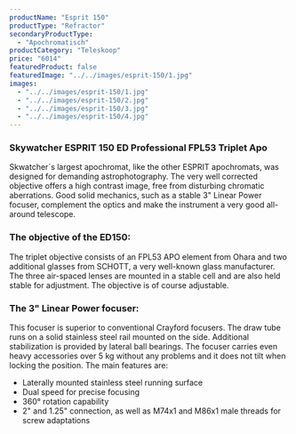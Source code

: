 ```yaml
---
productName: "Esprit 150"
productType: "Refractor"
secondaryProductType:
  - "Apochromatisch"
productCategory: "Teleskoop"
price: "6014"
featuredProduct: false
featuredImage: "../../images/esprit-150/1.jpg"
images:
  - "../../images/esprit-150/1.jpg"
  - "../../images/esprit-150/2.jpg"
  - "../../images/esprit-150/3.jpg"
  - "../../images/esprit-150/4.jpg"
---
```


### Skywatcher ESPRIT 150 ED Professional FPL53 Triplet Apo

Skwatcher´s largest apochromat, like the other ESPRIT apochromats, was designed for demanding astrophotography. The very well corrected objective offers a high contrast image, free from disturbing chromatic aberrations. Good solid mechanics, such as a stable 3" Linear Power focuser, complement the optics and make the instrument a very good all-around telescope.

### The objective of the ED150:

The triplet objective consists of an FPL53 APO element from Ohara and two additional glasses from SCHOTT, a very well-known glass manufacturer. The three air-spaced lenses are mounted in a stable cell and are also held stable for adjustment. The objective is of course adjustable.

### The 3" Linear Power focuser:

This focuser is superior to conventional Crayford focusers. The draw tube runs on a solid stainless steel rail mounted on the side. Additional stabilization is provided by lateral ball bearings. The focuser carries even heavy accessories over 5 kg without any problems and it does not tilt when locking the position. The main features are:

- Laterally mounted stainless steel running surface
- Dual speed for precise focusing
- 360° rotation capability
- 2" and 1.25" connection, as well as M74x1 and M86x1 male threads for screw adaptations

